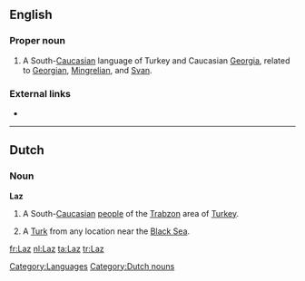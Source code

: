 ==English==
{{wikipedia|Laz language}}

===Proper noun===
{{en-proper noun}}

# A South-[[Caucasian]] language of Turkey and Caucasian [[Georgia]], related to [[Georgian]], [[Mingrelian]], and [[Svan]].

===External links===
* {{ethnologue|code=lzz}}

[[Category:Languages]]

----

==Dutch==

===Noun===
'''Laz'''

# A South-[[Caucasian]] [[w:Laz people|people]] of the [[w:Trabzon|Trabzon]] area of [[Turkey]].
#{{slang}} A [[Turk]] from any location near the [[Black Sea]].

[[Category:Dutch nouns]]

[[fr:Laz]]
[[nl:Laz]]
[[ta:Laz]]
[[tr:Laz]]